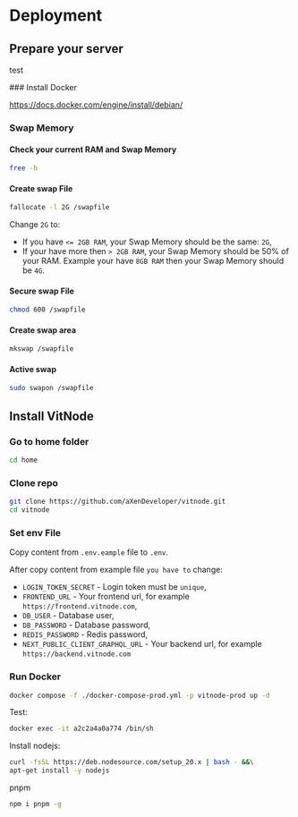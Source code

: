 
# Deployment

## Prepare your server

test

<Steps>
### Install Docker

https://docs.docker.com/engine/install/debian/

### Swap Memory

#### Check your current RAM and Swap Memory

```bash
free -h
```

#### Create swap File

```bash
fallocate -l 2G /swapfile
```

Change `2G` to:

- If you have `<= 2GB RAM`, your Swap Memory should be the same: `2G`,
- If your have more then `> 2GB RAM`, your Swap Memory should be 50% of your RAM. Example your have `8GB RAM` then your Swap Memory should be `4G`.

#### Secure swap File

```bash
chmod 600 /swapfile
```

#### Create swap area

```bash
mkswap /swapfile
```

#### Active swap

```bash
sudo swapon /swapfile
```

</Steps>

## Install VitNode

<Steps>

### Go to home folder

```bash
cd home
```

### Clone repo

```bash
git clone https://github.com/aXenDeveloper/vitnode.git
cd vitnode
```

### Set env File

Copy content from `.env.eample` file to `.env`.

After copy content from example file `you have to` change:

- `LOGIN_TOKEN_SECRET` - Login token must be `unique`,
- `FRONTEND_URL` - Your frontend url, for example `https://frontend.vitnode.com`,
- `DB_USER` - Database user,
- `DB_PASSWORD` - Database password,
- `REDIS_PASSWORD` - Redis password,
- `NEXT_PUBLIC_CLIENT_GRAPHQL_URL` - Your backend url, for example `https://backend.vitnode.com`

### Run Docker

```bash
docker compose -f ./docker-compose-prod.yml -p vitnode-prod up -d
```

</Steps>

Test:

```bash
docker exec -it a2c2a4a0a774 /bin/sh
```

Install nodejs:

```bash
curl -fsSL https://deb.nodesource.com/setup_20.x | bash - &&\
apt-get install -y nodejs
```

pnpm

```bash
npm i pnpm -g
```
